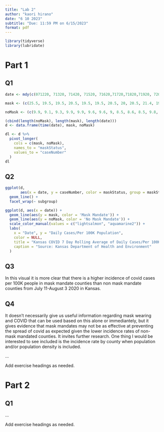 ```yaml
---
title: "Lab 2"
author: "kaori hirano"
date: "6 10 2023"
subtitle: "Due: 11:59 PM on 6/15/2023"
format: pdf
---
```

```r
library(tidyverse)
library(lubridate)
```
# Part 1

## Q1

```r

date <- mdy(c(071220, 71320, 71420, 71520, 71620,71720,71820,71920, 72020,72120,72220,72320,72420,72520,72620,72720,72820, 72920,73020,73120,80120,80220,80320))

mask <- (c(25.5, 19.5, 19.5, 20.5, 19.5, 19.5, 20.5, 20, 20.5, 21.4, 19.5, 19.5, 20.5, 19, 19.4, 17, 16.5, 16.7, 16.7, 16.5, 16.6, 16.5, 16.5))

noMask <- (c(9.9, 9.1, 9.3, 9.9, 9.9, 9.6, 9.6, 9, 8.5, 8.6, 8.5, 9.8, 9.9, 10, 9.8, 9.8, 9.8, 10, 9.6, 9, 9.1, 9, 9.2))

(cbind(length(noMask), length(mask), length(date)))
d <- data.frame(time(date), mask, noMask)

dl <- d %>%
  pivot_longer(
    cols = c(mask, noMask),
    names_to = "maskStatus",
    values_to = "caseNumber"
  )
dl


```


## Q2 

```r
ggplot(d, 
       aes(x = date, y = caseNumber, color = maskStatus, group = maskStatus)) +
  geom_line() +
  facet_wrap(~ subgroup)

ggplot(d, aes(x = date)) + 
  geom_line(aes(y = mask, color = 'Mask Mandate')) + 
  geom_line(aes(y = noMask, color = 'No Mask Mandate')) +
  scale_color_manual(values = c("lightsalmon", "aquamarine2")) + 
  labs( 
    x = "Date", y = "Daily Cases/Per 100K Population", 
    color = NULL, 
    title = "Kansas COVID 7 Day Rolling Average of Daily Cases/Per 100K Population by Mask vs No Mask Mandate Counties", 
    caption = "Source: Kansas Department of Health and Environment" 
  ) 
```

## Q3
In this visual it is more clear that there is a higher incidence of covid cases per 100K people in mask mandate counties than non mask mandate counties from July 11-August 3 2020 in Kansas. 

## Q4
It doesn't necessarily give us useful information regarding mask wearing and COVID that can be used based on this alone or immediantely, but it gives evidence that mask mandates may not be as effective at preventing the spread of covid as expected given the lower incidence rates of non-mask mandated counties. It invites further research. One thing I would be interested to see included is the incidence rate by county when population and/or population density is included. 



...


Add exercise headings as needed.

# Part 2

## Q1

...

Add exercise headings as needed.